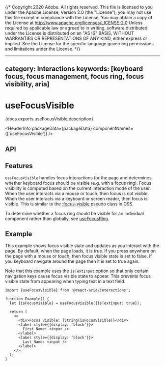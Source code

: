 {/* Copyright 2020 Adobe. All rights reserved.
This file is licensed to you under the Apache License, Version 2.0 (the "License");
you may not use this file except in compliance with the License. You may obtain a copy
of the License at http://www.apache.org/licenses/LICENSE-2.0
Unless required by applicable law or agreed to in writing, software distributed under
the License is distributed on an "AS IS" BASIS, WITHOUT WARRANTIES OR REPRESENTATIONS
OF ANY KIND, either express or implied. See the License for the specific language
governing permissions and limitations under the License. */}



---
category: Interactions
keywords: [keyboard focus, focus management, focus ring, focus visibility, aria]
---

# useFocusVisible

<PageDescription>{docs.exports.useFocusVisible.description}</PageDescription>

<HeaderInfo
  packageData={packageData}
  componentNames={['useFocusVisible']} />

## API

<FunctionAPI function={docs.exports.useFocusVisible} links={docs.links} />

## Features

`useFocusVisible` handles focus interactions for the page and determines whether keyboard focus
should be visible (e.g. with a focus ring). Focus visibility is computed based on the current
interaction mode of the user. When the user interacts via a mouse or touch, then focus is not
visible. When the user interacts via a keyboard or screen reader, then focus is visible. This is similar to
the [:focus-visible](https://developer.mozilla.org/en-US/docs/Web/CSS/:focus-visible) pseudo class
in CSS.

To determine whether a focus ring should be visible for an individual component rather than
globally, see [useFocusRing](useFocusRing.html).

## Example

This example shows focus visible state and updates as you interact with the page. By default,
when the page loads, it is true. If you press anywhere on the page with a mouse or touch,
then focus visible state is set to false. If you keyboard navigate around the page then
it is set to true again.

Note that this example uses the `isTextInput` option so that only certain navigation keys
cause focus visible state to appear. This prevents focus visible state from appearing when
typing text in a text field.

```tsx example
import {useFocusVisible} from '@react-aria/interactions';

function Example() {
  let {isFocusVisible} = useFocusVisible({isTextInput: true});

  return (
    <>
      <div>Focus visible: {String(isFocusVisible)}</div>
      <label style={{display: 'block'}}>
        First Name: <input />
      </label>
      <label style={{display: 'block'}}>
        Last Name: <input />
      </label>
    </>
  );
}
```

